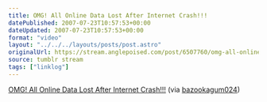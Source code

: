 ```yaml
---
title: OMG! All Online Data Lost After Internet Crash!!!
datePublished: 2007-07-23T10:57:53+00:00
dateUpdated: 2007-07-23T10:57:53+00:00
format: "video"
layout: "../../../layouts/posts/post.astro"
originalUrl: https://stream.anglepoised.com/post/6507760/omg-all-online-data-lost-after-internet-crash
source: tumblr stream
tags: ["linklog"]
---
```


[OMG! All Online Data Lost After Internet Crash!!!][1] (via [bazookagum024][1])

[1]: https://www.youtube.com/watch?v=z4vDClhnJjs
[2]: http://youtube.com/user/bazookagum024
